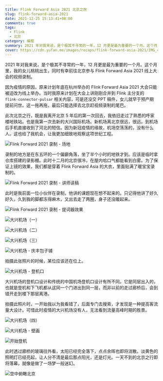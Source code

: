 ```yaml
---
title: Flink Forward Asia 2021 北京之旅
slug: flink-forward-asia-2021
date: 2021-12-25 15:13:41+08:00
comments: true
tags:
  - Flink
  - 北京
category: 编程
summary: 2021 年对我来说，是个极其不寻常的一年，12 月更是最为重要的一个月。这个月里，我的女儿桃桃出生，同时有幸前往北京参与 Flink Forward Asia 2021 线上大会的视频录制。
cover: https://cdn.yufan.me/images/recaps/flink-forward-asia-2021/IMG_4321.jpg
---
```


2021 年对我来说，是个极其不寻常的一年，12 月更是最为重要的一个月。这个月里，我的女儿桃桃出生，同时有幸前往北京参与 Flink Forward Asia 2021 线上大会的视频录制。

因为疫情的原因，原来计划年底在杭州举办的 Flink Forward Asia 2021 大会只能被迫改为线上举办。当时我原来计划在大会上讲刚刚合并到 Flink 主分支的 `flink-connector-pulsar` 相关内容，可是还没交 PPT 稿件，女儿就早于预产期提前问世。这一拖再拖，最后只能选择去北京赶视频录制的尾巴。

此次北京之行，既是我离开北京 5 年后的第一次回去，我依旧走过了熟悉的呼家楼地铁站。也是我第一次去新的大兴国际机场。新机场离北京很远，很远。到机场后手机直接收到了河北的短信。因为新冠疫情的缘故，机场空荡荡的，没有什么人。这也给了我机会，让我更加细致地观察这项世纪工程。

![Flink Forward 2021 录制 - 场地](https://cdn.yufan.me/images/recaps/flink-forward-asia-2021/IMG_4321.jpg)

录制的地方是在东五环的一个偏僻角落，坐了半个小时的地铁才到。应该是临时拿仓库搭建的录影棚。此时十二月的北京很冷，在屋内哈口气都能看到白雾。为了保证上镜的效果，我们都是穿着 Flink Forward Asia 的大衣，里面贴满了暖宝宝录制的。

![Flink Forward 2021 录制 - 讲师读稿](https://cdn.yufan.me/images/recaps/flink-forward-asia-2021/IMG_4322.jpg)

此时是我前面一位小伙伴在录制，他讲的课题现在想不起来的。只记得他讲了好久好久，久到我的脚都冻得麻木，又出去走了两圈，身子还没暖起来。

![Flink Forward 2021 录制 - 提词器效果](https://cdn.yufan.me/images/recaps/flink-forward-asia-2021/IMG_4325.jpg)

![大兴机场（一）](https://cdn.yufan.me/images/recaps/flink-forward-asia-2021/IMG_4363.jpg)

![大兴机场（二）](https://cdn.yufan.me/images/recaps/flink-forward-asia-2021/IMG_4364.jpg)

![大兴机场（三）](https://cdn.yufan.me/images/recaps/flink-forward-asia-2021/IMG_4365.jpg)

![大兴机场 - 庆丰包子铺](https://cdn.yufan.me/images/recaps/flink-forward-asia-2021/IMG_4366.jpg)

拍摄此张照片的时候，某位应该还在位上。

![大兴机场 - 登机口](https://cdn.yufan.me/images/recaps/flink-forward-asia-2021/IMG_4367.jpg)

大兴机场的登机口设计和传统的中国机场登机口设计有所不同。它是同层出入的，也就是登机和下飞机都从这同一个门进出到同一层，而非以前的走过廊桥后，会到错开走到楼下那层离港。

拍摄此照片时，一开始我以为我看错了，后面专门去搜索，才发现是一种提高客流量大设计。可惜此时疫情的大兴机场没有人，无法看到流量高峰时期的胜景。

![大兴机场（四）](https://cdn.yufan.me/images/recaps/flink-forward-asia-2021/IMG_4368.jpg)

![大兴机场 - 壁画](https://cdn.yufan.me/images/recaps/flink-forward-asia-2021/IMG_4369.jpg)

![开始登机](https://cdn.yufan.me/images/recaps/flink-forward-asia-2021/IMG_4370.jpg)

此时透过廊桥的玻璃往外看，太阳已经完全落下，点点余晖也即将消散。淡黄色的照明灯已经亮起，让人分不清是最后那点阳光，还是灯光。一天不到的北京之行即将落幕，就像是做了一场梦一般迷幻。

![空中俯瞰北京](https://cdn.yufan.me/images/recaps/flink-forward-asia-2021/IMG_4372.jpg)

